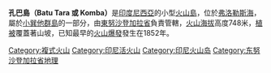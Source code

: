 {{Infobox Mountain
| Name = 孔巴島
| Photo = Ash Plume from Batu Tara 2010-03-15.jpg
| photo_caption = Batu Tara and the [[Lesser_Sunda_Islands|Lesser Sunda Islands]] as seen from the NASA [[Moderate-Resolution_Imaging_Spectroradiometer|MODIS]] satellite.
| Elevation = 748米
| elevation_ref = 
| prominence = 
| Location = {{INA}}[[東努沙登加拉省|東努沙登加拉省]]
| range = 
| pushpin_map = Indonesia
| latd=7 |latm=47 |lats=31 |latNS=S
| longd=123 |longm=34 |longs=44 |longEW=E
| topo = 
| Type = [[複式火山|複式火山]]
| Age = Holocene
| Last eruption = 2010年
| first_ascent = 
| easiest_route = 
}}
'''孔巴島（Batu Tara 或 Komba）'''是[[印度尼西亞|印度尼西亞]]的小型[[火山島|火山島]]，位於[[弗洛勒斯海|弗洛勒斯海]]，屬於[[小巽他群島|小巽他群島]]的一部分，由[[東努沙登加拉省|東努沙登加拉省]]負責管轄，[[火山|火山]][[海拔|海拔]]高度748米，[[植被|植被]]覆蓋著山坡，已知最早的[[火山爆發|火山爆發]]發生在1852年。

{{Indonesia-stub}}
[[Category:複式火山|Category:複式火山]]
[[Category:印尼活火山|Category:印尼活火山]]
[[Category:印尼火山岛|Category:印尼火山岛]]
[[Category:东努沙登加拉省地理|Category:东努沙登加拉省地理]]